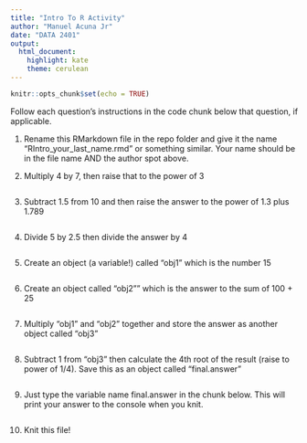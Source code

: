 ```yaml
---
title: "Intro To R Activity"
author: "Manuel Acuna Jr"
date: "DATA 2401"
output: 
  html_document: 
    highlight: kate
    theme: cerulean
---
```


```r
knitr::opts_chunk$set(echo = TRUE)
```

Follow each question's instructions in the code chunk below that question, if applicable. 

1. Rename this RMarkdown file in the repo folder and give it the name “RIntro_your_last_name.rmd” or something similar. Your name should be in the file name AND the author spot above. 


2. Multiply 4 by 7, then raise that to the power of 3


```r

```

3. Subtract 1.5 from 10 and then raise the answer to the power of 1.3 plus 1.789

```r

```

4. Divide 5 by 2.5 then divide the answer by 4

```r

```

5. Create an object (a variable!) called “obj1” which is the number 15

```r

```

6. Create an object called “obj2”" which is the answer to the sum of 100 + 25

```r

```

7. Multiply “obj1” and “obj2” together and store the answer as another object called “obj3”

```r

```

8. Subtract 1 from “obj3” then calculate the 4th root of the result (raise to power of 1/4). Save this as an object called “final.answer”

```r

```

9. Just type the variable name final.answer in the chunk below. This will print your answer to the console when you knit. 

```r

```

10. Knit this file! 